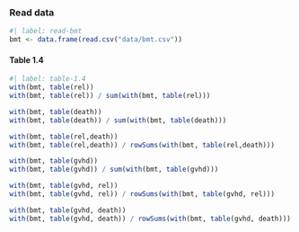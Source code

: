 ### Read data {.unnumbered}

```r
#| label: read-bmt
bmt <- data.frame(read.csv("data/bmt.csv"))
```

#### Table 1.4 {.unnumbered} 

```r
#| label: table-1.4
with(bmt, table(rel))
with(bmt, table(rel)) / sum(with(bmt, table(rel)))

with(bmt, table(death))
with(bmt, table(death)) / sum(with(bmt, table(death)))

with(bmt, table(rel,death))
with(bmt, table(rel,death)) / rowSums(with(bmt, table(rel,death)))

with(bmt, table(gvhd))
with(bmt, table(gvhd)) / sum(with(bmt, table(gvhd)))

with(bmt, table(gvhd, rel))
with(bmt, table(gvhd, rel)) / rowSums(with(bmt, table(gvhd, rel)))

with(bmt, table(gvhd, death))
with(bmt, table(gvhd, death)) / rowSums(with(bmt, table(gvhd, death)))
```
